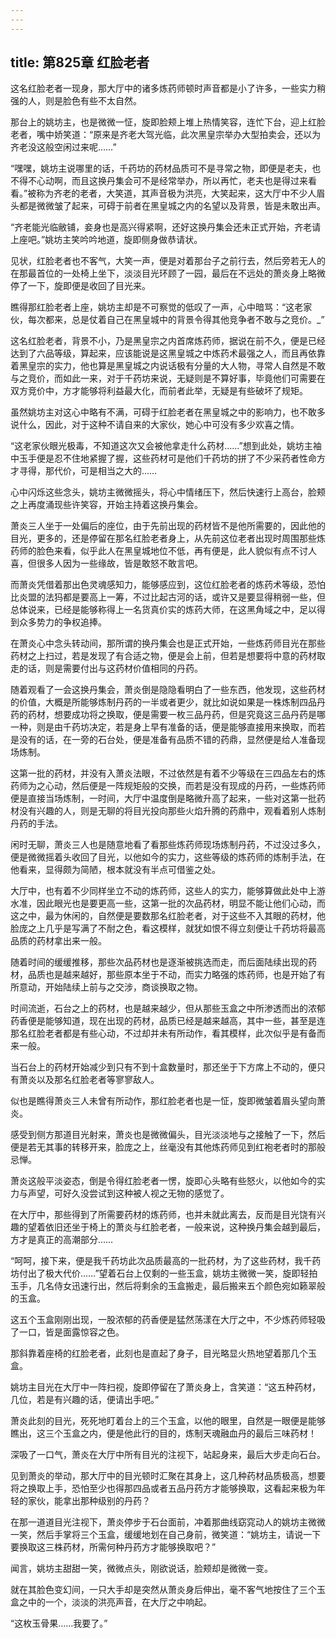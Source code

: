 ```yaml
---
---
---
```

title: 第825章 红脸老者
---



这名红脸老者一现身，那大厅中的诸多炼药师顿时声音都是小了许多，一些实力稍强的人，则是脸色有些不太自然。

那台上的姚坊主，也是微微一怔，旋即脸颊上堆上热情笑容，连忙下台，迎上红脸老者，嘴中娇笑道：“原来是齐老大驾光临，此次黑皇宗举办大型拍卖会，还以为齐老没这般空闲过来呢……”

“嘿嘿，姚坊主说哪里的话，千药坊的药材品质可不是寻常之物，即便是老夫，也不得不心动啊，而且这换丹集会可不是经常举办，所以再忙，老夫也是得过来看看。”被称为齐老的老者，大笑道，其声音极为洪亮，大笑起来，这大厅中不少人眉头都是微微皱了起来，可碍于前者在黑皇城之内的名望以及背景，皆是未敢出声。

“齐老能光临敝铺，妾身也是高兴得紧啊，还好这换丹集会还未正式开始，齐老请上座吧。”姚坊主笑吟吟地道，旋即侧身做恭请状。

见状，红脸老者也不客气，大笑一声，便是对着那台子之前行去，然后旁若无人的在那最首位的一处椅上坐下，淡淡目光环顾了一园，最后在不远处的萧炎身上略微停了一下，旋即便是收回了目光来。

瞧得那红脸老者上座，姚坊主却是不可察觉的低叹了一声，心中暗骂：“这老家伙，每次都来，总是仗着自己在黑皇城中的背景令得其他竞争者不敢与之竞价。_”

这名红脸老者，背景不小，乃是黑皇宗之内首席炼药师，据说在前不久，便是已经达到了六品等级，算起来，应该能说是这黑皇城之中炼药术最强之人，而且再依靠着黑皇宗的实力，他也算是黑皇城之内说话极有分量的大人物，寻常人自然是不敢与之竞价，而如此一来，对于千药坊来说，无疑则是不算好事，毕竟他们可需要在双方竞价中，方才能够将利益最大化，而前者此举，无疑是有些破坏了规矩。

虽然姚坊主对这心中略有不满，可碍于红脸老者在黑皇城之中的影响力，也不敢多说什么，因此，对于这种不请自来的大家伙，她心中可没有多少欢喜之情。

“这老家伙眼光极毒，不知道这次又会被他拿走什么药材……”想到此处，姚坊主袖中玉手便是忍不住地紧握了握，这些药材可是他们千药坊的拼了不少采药者性命方才寻得，那代价，可是相当之大的……

心中闪烁这些念头，姚坊主微微摇头，将心中情绪压下，然后快速行上高台，脸颊之上再度涌现些许笑容，开始主持着这换丹集会。

萧炎三人坐于一处偏后的座位，由于先前出现的药材皆不是他所需要的，因此他的目光，更多的，还是停留在那名红脸老者身上，从先前这位老者出现时周围那些炼药师的脸色来看，似乎此人在黑皇城地位不低，再有便是，此人貌似有点不讨人喜，但很多人因为一些缘故，皆是敢怒不敢言吧。

而萧炎凭借着那出色灵魂感知力，能够感应到，这位红脸老者的炼药术等级，恐怕比炎盟的法犸都是要高上一筹，不过比起古河的话，或许又是要显得稍弱一些，但总体说来，已经是能够称得上一名货真价实的炼药大师，在这黑角域之中，足以得到众多势力的争权追捧。

在萧炎心中念头转动间，那所谓的换丹集会也是正式开始，一些炼药师目光在那些药材之上扫过，若是发现了有合适之物，便是会上前，但若是想要将中意的药材取走的话，则是需要付出与这药材价值相同的丹药。

随着观看了一会这换丹集会，萧炎倒是隐隐看明白了一些东西，他发现，这些药材的价值，大概是所能够炼制丹药的一半或者更少，就比如说如果是一株炼制四品丹药的药材，想要成功将之换取，便是需要一枚三品丹药，但是究竟这三品丹药是哪一种，则是由千药坊决定，若是身上早有准备的话，便是能够直接用来换取，而若是没有的话，在一旁的石台处，便是准备有品质不错的药鼎，显然便是给人准备现场炼制。

这第一批的药材，并没有入萧炎法眼，不过依然是有着不少等级在三四品左右的炼药师为之心动，然后便是一阵规矩般的交换，而若是没有现成的丹药，一些炼药师便是直接当场炼制，一时间，大厅中温度倒是略微升高了起来，一些对这第一批药材没有兴趣的人，则是无聊的将目光投向那些火焰升腾的药鼎中，观看着别人炼制丹药的手法。

闲时无聊，萧炎三人也是随意地看了看那些炼药师现场炼制丹药，不过没过多久，便是微微摇着头收回了目光，以他如今的实力，这些等级的炼药师的炼制手法，在他看来，显得颇为简陋，根本就没有半点可借鉴之处。

大厅中，也有着不少同样坐立不动的炼药师，这些人的实力，能够算做此处中上游水准，因此眼光也是要更高一些，这第一批的次品药材，明显不能让他们心动，而这之中，最为休闲的，自然便是要数那名红脸老者，对于这些不入其眼的药材，他脸庞之上几乎是写满了不耐之色，看这模样，就犹如恨不得立刻便让千药坊将最高品质的药材拿出来一般。

随着时间的缓缓推移，那些次品药材也是逐渐被挑选而走，而后面陆续出现的药材，品质也是越来越好，那些原本坐于不动，而实力略强的炼药师，也是开始了有所意动，开始陆续上前与之交涉，商谈换取之物。

时间流逝，石台之上的药材，也是越来越少，但从那些玉盒之中所渗透而出的浓郁药香便是能够知道，现在出现的药材，品质已经是越来越高，其中一些，甚至是连那名红脸老者都是有些心动，不过却并未有所动作，看其模样，此次似乎是有备而来一般。

当石台上的药材开始减少到只有不到十盒数量时，那还坐于下方席上不动的，便只有萧炎以及那名红脸老者等寥寥敌人。

似也是瞧得萧炎三人未曾有所动作，那红脸老者也是一怔，旋即微皱着眉头望向萧炎。

感受到侧方那道目光射来，萧炎也是微微偏头，目光淡淡地与之接触了一下，然后便是若无其事的转移开来，脸庞之上，丝毫没有其他炼药师见到红袍老者时的那般忌惮。

萧炎这般平淡姿态，倒是令得红脸老者一愣，旋即心头略有些怒火，以他如今的实力与声望，可好久没尝试到这种被人视之无物的感觉了。

在大厅中，那些得到了所需要药材的炼药师，也并未就此离去，反而是目光饶有兴趣的望着依旧还坐于椅上的萧炎与红脸老者，一般来说，这种换丹集会越到最后，方才是真正的高潮部分……

“呵呵，接下来，便是我千药坊此次品质最高的一批药材，为了这些药材，我千药坊付出了极大代价……”望着石台上仅剩的一些玉盒，姚坊主微微一笑，旋即轻拍玉手，几名侍女迅速行出，然后将剩余的玉盒搬走，最后搬来五个颜色宛如籁翠般的玉盒。

这五个玉盒刚刚出现，一股浓郁的药香便是猛然荡漾在大厅之中，不少炼药师轻吸了一口，皆是面露惊容之色。

那斜靠着座椅的红脸老者，此刻也是直起了身子，目光略显火热地望着那几个玉盒。

姚坊主目光在大厅中一阵扫视，旋即停留在了萧炎身上，含笑道：“这五种药材，几位，若是有兴趣的话，便请出手吧。”

萧炎此刻的目光，死死地盯着台上的三个玉盒，以他的眼里，自然是一眼便是能够瞧出，这三个玉盒之内，便是他此行的目的，炼制天魂融血丹的最后三味药材！

深吸了一口气，萧炎在大厅中所有目光的注视下，站起身来，最后大步走向石台。

见到萧炎的举动，那大厅中的目光顿时汇聚在其身上，这几种药材品质极高，想要将之换取上手，恐怕至少也得那四品或者五品丹药方才能够换取，这看起来极为年轻的家伙，能拿出那种级别的丹药？

在那一道道目光注视下，萧炎停步于石台面前，冲着那曲线窈窕动人的姚坊主微微一笑，然后手掌将三个玉盒，缓缓地划在自己身前，微笑道：“姚坊主，请说一下要换取这三株药材，所需何种丹药方才能够换取吧？”

闻言，姚坊主甜甜一笑，微微点头，刚欲说话，脸颊却是微微一变。

就在其脸色变幻间，一只大手却是突然从萧炎身后伸出，毫不客气地按住了三个玉盒之中的一个，淡淡的洪亮声音，在大厅之中响起。

“这枚玉骨果……我要了。”